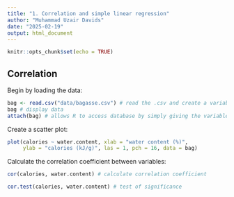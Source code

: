 ```yaml
---
title: "1. Correlation and simple linear regression"
author: "Muhammad Uzair Davids"
date: "2025-02-19"
output: html_document
---
```


```r
knitr::opts_chunk$set(echo = TRUE)
```

## Correlation



Begin by loading the data:

```r
bag <- read.csv("data/bagasse.csv") # read the .csv and create a variable name
bag # display data
attach(bag) # allows R to access database by simply giving the variable name
```

Create a scatter plot:

```r
plot(calories ~ water.content, xlab = "water content (%)",
     ylab = "calories (kJ/g)", las = 1, pch = 16, data = bag)
```

Calculate the correlation coefficient between variables:

```r
cor(calories, water.content) # calculate correlation coefficient 

cor.test(calories, water.content) # test of significance
```
